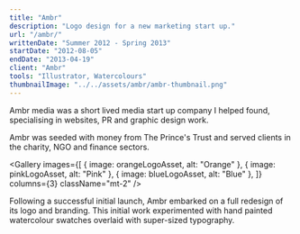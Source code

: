```yaml
---
title: "Ambr"
description: "Logo design for a new marketing start up."
url: "/ambr/"
writtenDate: "Summer 2012 - Spring 2013"
startDate: "2012-08-05"
endDate: "2013-04-19"
client: "Ambr"
tools: "Illustrator, Watercolours"
thumbnailImage: "../../assets/ambr/ambr-thumbnail.png"
---
```




Ambr media was a short lived media start up company I helped found, specialising in websites, PR and graphic design work.

Ambr was seeded with money from The Prince's Trust and served clients in the charity, NGO and finance sectors.

<Gallery
  images={[
    { image: orangeLogoAsset, alt: "Orange" },
    { image: pinkLogoAsset, alt: "Pink" },
    { image: blueLogoAsset, alt: "Blue" },
  ]}
  columns={3}
  className="mt-2"
/>

Following a successful initial launch, Ambr embarked on a full redesign of its logo and branding. This initial work experimented with hand painted watercolour swatches overlaid with super-sized typography.
